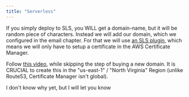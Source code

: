 ```yaml
---
title: "Serverless"
---
```




If you simply deploy to SLS, you WILL get a domain-name, but it will be random piece of characters.
Instead we will add our domain, which we configured in the email chapter.
For that we will use [an SLS plugin](https://www.serverless.com/plugins/serverless-aws-function-url-custom-domain),
which means we will only have to setup a certificate in the AWS Certificate Manager.


Follow [this video](https://www.youtube.com/watch?v=JIKmsr1kuUo), while skipping the step of buying a new domain.
It is CRUCIAL to create this in the "us-east-1" / "North Virginia" Region (unlike Route53, Certificate Manager isn't global).

I don't know why yet, but I will let you know



